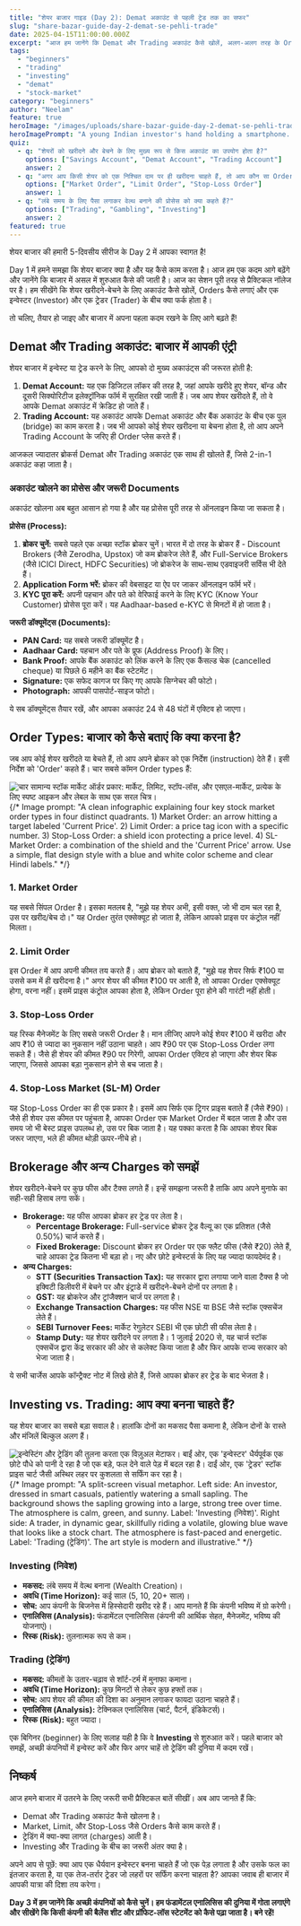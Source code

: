 ```yaml
---
title: "शेयर बाजार गाइड (Day 2): Demat अकाउंट से पहली ट्रेड तक का सफर"
slug: "share-bazar-guide-day-2-demat-se-pehli-trade"
date: 2025-04-15T11:00:00.000Z
excerpt: "आज हम जानेंगे कि Demat और Trading अकाउंट कैसे खोलें, अलग-अलग तरह के Orders कैसे लगाएं, और ट्रेडिंग और इन्वेस्टिंग में क्या अंतर है। यह गाइड आपको बाजार में अपना पहला कदम रखने में मदद करेगी।"
tags:
  - "beginners"
  - "trading"
  - "investing"
  - "demat"
  - "stock-market"
category: "beginners"
author: "Neelam"
feature: true
heroImage: "/images/uploads/share-bazar-guide-day-2-demat-se-pehli-trade/hero-image.jpg"
heroImagePrompt: "A young Indian investor's hand holding a smartphone. The phone screen displays a clean, modern stockbroker app and acts as a glowing portal. Through this portal, a digital, vibrant representation of the BSE/NSE building with bull and bear symbols is visible. The atmosphere is optimistic and futuristic, symbolizing easy access to the stock market through technology. The style is a mix of photorealism and digital art, with a blue and gold color palette."
quiz:
  - q: "शेयरों को खरीदने और बेचने के लिए मुख्य रूप से किस अकाउंट का उपयोग होता है?"
    options: ["Savings Account", "Demat Account", "Trading Account"]
    answer: 2
  - q: "अगर आप किसी शेयर को एक निश्चित दाम पर ही खरीदना चाहते हैं, तो आप कौन सा Order लगाएंगे?"
    options: ["Market Order", "Limit Order", "Stop-Loss Order"]
    answer: 1
  - q: "लंबे समय के लिए पैसा लगाकर वेल्थ बनाने की प्रोसेस को क्या कहते हैं?"
    options: ["Trading", "Gambling", "Investing"]
    answer: 2
featured: true
---
```


शेयर बाजार की हमारी 5-दिवसीय सीरीज के Day 2 में आपका स्वागत है!

Day 1 में हमने समझा कि शेयर बाजार क्या है और यह कैसे काम करता है। आज हम एक कदम आगे बढ़ेंगे और जानेंगे कि बाजार में असल में शुरुआत कैसे की जाती है। आज का सेशन पूरी तरह से प्रैक्टिकल नॉलेज पर है। हम सीखेंगे कि शेयर खरीदने-बेचने के लिए अकाउंट कैसे खोलें, Orders कैसे लगाएं और एक इन्वेस्टर (Investor) और एक ट्रेडर (Trader) के बीच क्या फर्क होता है।

तो चलिए, तैयार हो जाइए और बाजार में अपना पहला कदम रखने के लिए आगे बढ़ते हैं!

## Demat और Trading अकाउंट: बाजार में आपकी एंट्री

शेयर बाजार में इन्वेस्ट या ट्रेड करने के लिए, आपको दो मुख्य अकाउंट्स की जरूरत होती है:

1.  **Demat Account:** यह एक डिजिटल लॉकर की तरह है, जहां आपके खरीदे हुए शेयर, बॉन्ड और दूसरी सिक्योरिटीज इलेक्ट्रॉनिक फॉर्म में सुरक्षित रखी जाती हैं। जब आप शेयर खरीदते हैं, तो वे आपके Demat अकाउंट में क्रेडिट हो जाते हैं।
2.  **Trading Account:** यह अकाउंट आपके Demat अकाउंट और बैंक अकाउंट के बीच एक पुल (bridge) का काम करता है। जब भी आपको कोई शेयर खरीदना या बेचना होता है, तो आप अपने Trading Account के जरिए ही Order प्लेस करते हैं।

आजकल ज्यादातर ब्रोकर्स Demat और Trading अकाउंट एक साथ ही खोलते हैं, जिसे 2-in-1 अकाउंट कहा जाता है।

### अकाउंट खोलने का प्रोसेस और जरूरी Documents

अकाउंट खोलना अब बहुत आसान हो गया है और यह प्रोसेस पूरी तरह से ऑनलाइन किया जा सकता है।

**प्रोसेस (Process):**
1.  **ब्रोकर चुनें:** सबसे पहले एक अच्छा स्टॉक ब्रोकर चुनें। भारत में दो तरह के ब्रोकर हैं - Discount Brokers (जैसे Zerodha, Upstox) जो कम ब्रोकरेज लेते हैं, और Full-Service Brokers (जैसे ICICI Direct, HDFC Securities) जो ब्रोकरेज के साथ-साथ एडवाइजरी सर्विस भी देते हैं।
2.  **Application Form भरें:** ब्रोकर की वेबसाइट या ऐप पर जाकर ऑनलाइन फॉर्म भरें।
3.  **KYC पूरा करें:** अपनी पहचान और पते को वेरिफाई करने के लिए KYC (Know Your Customer) प्रोसेस पूरा करें। यह Aadhaar-based e-KYC से मिनटों में हो जाता है।

**जरूरी डॉक्यूमेंट्स (Documents):**
*   **PAN Card:** यह सबसे जरूरी डॉक्यूमेंट है।
*   **Aadhaar Card:** पहचान और पते के प्रूफ (Address Proof) के लिए।
*   **Bank Proof:** आपके बैंक अकाउंट को लिंक करने के लिए एक कैंसल्ड चेक (cancelled cheque) या पिछले 6 महीने का बैंक स्टेटमेंट।
*   **Signature:** एक सफेद कागज पर किए गए आपके सिग्नेचर की फोटो।
*   **Photograph:** आपकी पासपोर्ट-साइज फोटो।

ये सब डॉक्यूमेंट्स तैयार रखें, और आपका अकाउंट 24 से 48 घंटों में एक्टिव हो जाएगा।

## Order Types: बाजार को कैसे बताएं कि क्या करना है?

जब आप कोई शेयर खरीदते या बेचते हैं, तो आप अपने ब्रोकर को एक निर्देश (instruction) देते हैं। इसी निर्देश को 'Order' कहते हैं। चार सबसे कॉमन Order types हैं:

![चार सामान्य स्टॉक मार्केट ऑर्डर प्रकार: मार्केट, लिमिट, स्टॉप-लॉस, और एसएल-मार्केट, प्रत्येक के लिए स्पष्ट आइकन और लेबल के साथ एक सरल चित्र।](/images/uploads/share-bazar-guide-day-2-demat-se-pehli-trade/order-types.jpg)
{/* Image prompt: "A clean infographic explaining four key stock market order types in four distinct quadrants. 1) Market Order: an arrow hitting a target labeled 'Current Price'. 2) Limit Order: a price tag icon with a specific number. 3) Stop-Loss Order: a shield icon protecting a price level. 4) SL-Market Order: a combination of the shield and the 'Current Price' arrow. Use a simple, flat design style with a blue and white color scheme and clear Hindi labels." */}

### 1. Market Order
यह सबसे सिंपल Order है। इसका मतलब है, "मुझे यह शेयर अभी, इसी वक्त, जो भी दाम चल रहा है, उस पर खरीद/बेच दो।" यह Order तुरंत एक्सेक्यूट हो जाता है, लेकिन आपको प्राइस पर कंट्रोल नहीं मिलता।

### 2. Limit Order
इस Order में आप अपनी कीमत तय करते हैं। आप ब्रोकर को बताते हैं, "मुझे यह शेयर सिर्फ ₹100 या उससे कम में ही खरीदना है।" अगर शेयर की कीमत ₹100 पर आती है, तो आपका Order एक्सेक्यूट होगा, वरना नहीं। इसमें प्राइस कंट्रोल आपका होता है, लेकिन Order पूरा होने की गारंटी नहीं होती।

### 3. Stop-Loss Order
यह रिस्क मैनेजमेंट के लिए सबसे जरूरी Order है। मान लीजिए आपने कोई शेयर ₹100 में खरीदा और आप ₹10 से ज्यादा का नुकसान नहीं उठाना चाहते। आप ₹90 पर एक Stop-Loss Order लगा सकते हैं। जैसे ही शेयर की कीमत ₹90 पर गिरेगी, आपका Order एक्टिव हो जाएगा और शेयर बिक जाएगा, जिससे आपका बड़ा नुकसान होने से बच जाता है।

### 4. Stop-Loss Market (SL-M) Order
यह Stop-Loss Order का ही एक प्रकार है। इसमें आप सिर्फ एक ट्रिगर प्राइस बताते हैं (जैसे ₹90)। जैसे ही शेयर उस कीमत पर पहुंचता है, आपका Order एक Market Order में बदल जाता है और उस समय जो भी बेस्ट प्राइस उपलब्ध हो, उस पर बिक जाता है। यह पक्का करता है कि आपका शेयर बिक जरूर जाएगा, भले ही कीमत थोड़ी ऊपर-नीचे हो।

## Brokerage और अन्य Charges को समझें

शेयर खरीदने-बेचने पर कुछ फीस और टैक्स लगते हैं। इन्हें समझना जरूरी है ताकि आप अपने मुनाफे का सही-सही हिसाब लगा सकें।

*   **Brokerage:** यह फीस आपका ब्रोकर हर ट्रेड पर लेता है।
    *   **Percentage Brokerage:** Full-service ब्रोकर ट्रेड वैल्यू का एक प्रतिशत (जैसे 0.50%) चार्ज करते हैं।
    *   **Fixed Brokerage:** Discount ब्रोकर हर Order पर एक फ्लैट फीस (जैसे ₹20) लेते हैं, चाहे आपका ट्रेड कितना भी बड़ा हो। नए और छोटे इन्वेस्टर्स के लिए यह ज्यादा फायदेमंद है।
*   **अन्य Charges:**
    *   **STT (Securities Transaction Tax):** यह सरकार द्वारा लगाया जाने वाला टैक्स है जो इक्विटी डिलीवरी में बेचने पर और इंट्राडे में खरीदने-बेचने दोनों पर लगता है।
    *   **GST:** यह ब्रोकरेज और ट्रांजैक्शन चार्ज पर लगता है।
    *   **Exchange Transaction Charges:** यह फीस NSE या BSE जैसे स्टॉक एक्सचेंज लेते हैं।
    *   **SEBI Turnover Fees:** मार्केट रेगुलेटर SEBI भी एक छोटी सी फीस लेता है।
    *   **Stamp Duty:** यह शेयर खरीदने पर लगता है। 1 जुलाई 2020 से, यह चार्ज स्टॉक एक्सचेंज द्वारा केंद्र सरकार की ओर से कलेक्ट किया जाता है और फिर आपके राज्य सरकार को भेजा जाता है।

ये सभी चार्जेस आपके कॉन्ट्रैक्ट नोट में लिखे होते हैं, जिसे आपका ब्रोकर हर ट्रेड के बाद भेजता है।

## Investing vs. Trading: आप क्या बनना चाहते हैं?

यह शेयर बाजार का सबसे बड़ा सवाल है। हालांकि दोनों का मकसद पैसा कमाना है, लेकिन दोनों के रास्ते और मंजिलें बिल्कुल अलग हैं।

![इन्वेस्टिंग और ट्रेडिंग की तुलना करता एक विज़ुअल मेटाफर। बाईं ओर, एक 'इन्वेस्टर' धैर्यपूर्वक एक छोटे पौधे को पानी दे रहा है जो एक बड़े, फल देने वाले पेड़ में बदल रहा है। दाईं ओर, एक 'ट्रेडर' स्टॉक प्राइस चार्ट जैसी अस्थिर लहर पर कुशलता से सर्फिंग कर रहा है।](/images/uploads/share-bazar-guide-day-2-demat-se-pehli-trade/investing-vs-trading.jpg)
{/* Image prompt: "A split-screen visual metaphor. Left side: An investor, dressed in smart casuals, patiently watering a small sapling. The background shows the sapling growing into a large, strong tree over time. The atmosphere is calm, green, and sunny. Label: 'Investing (निवेश)'. Right side: A trader, in dynamic gear, skillfully riding a volatile, glowing blue wave that looks like a stock chart. The atmosphere is fast-paced and energetic. Label: 'Trading (ट्रेडिंग)'. The art style is modern and illustrative." */}

### Investing (निवेश)
*   **मकसद:** लंबे समय में वेल्थ बनाना (Wealth Creation)।
*   **अवधि (Time Horizon):** कई साल (5, 10, 20+ साल)।
*   **सोच:** आप कंपनी के बिजनेस में हिस्सेदारी खरीद रहे हैं। आप मानते हैं कि कंपनी भविष्य में ग्रो करेगी।
*   **एनालिसिस (Analysis):** फंडामेंटल एनालिसिस (कंपनी की आर्थिक सेहत, मैनेजमेंट, भविष्य की योजनाएं)।
*   **रिस्क (Risk):** तुलनात्मक रूप से कम।

### Trading (ट्रेडिंग)
*   **मकसद:** कीमतों के उतार-चढ़ाव से शॉर्ट-टर्म में मुनाफा कमाना।
*   **अवधि (Time Horizon):** कुछ मिनटों से लेकर कुछ हफ्तों तक।
*   **सोच:** आप शेयर की कीमत की दिशा का अनुमान लगाकर फायदा उठाना चाहते हैं।
*   **एनालिसिस (Analysis):** टेक्निकल एनालिसिस (चार्ट, पैटर्न, इंडिकेटर्स)।
*   **रिस्क (Risk):** बहुत ज्यादा।

एक बिगिनर (beginner) के लिए सलाह यही है कि वे **Investing** से शुरुआत करें। पहले बाजार को समझें, अच्छी कंपनियों में इन्वेस्ट करें और फिर अगर चाहें तो ट्रेडिंग की दुनिया में कदम रखें।

## निष्कर्ष

आज हमने बाजार में उतरने के लिए जरूरी सभी प्रैक्टिकल बातें सीखीं। अब आप जानते हैं कि:
*   Demat और Trading अकाउंट कैसे खोलना है।
*   Market, Limit, और Stop-Loss जैसे Orders कैसे काम करते हैं।
*   ट्रेडिंग में क्या-क्या लागत (charges) आती है।
*   Investing और Trading के बीच का जरूरी अंतर क्या है।

अपने आप से पूछें: क्या आप एक धैर्यवान इन्वेस्टर बनना चाहते हैं जो एक पेड़ लगाता है और उसके फल का इंतजार करता है, या एक तेज-तर्रार ट्रेडर जो लहरों पर सर्फिंग करना चाहता है? आपका जवाब ही बाजार में आपकी यात्रा की दिशा तय करेगा।

**Day 3 में हम जानेंगे कि अच्छी कंपनियों को कैसे चुनें। हम फंडामेंटल एनालिसिस की दुनिया में गोता लगाएंगे और सीखेंगे कि किसी कंपनी की बैलेंस शीट और प्रॉफिट-लॉस स्टेटमेंट को कैसे पढ़ा जाता है। बने रहें!**
